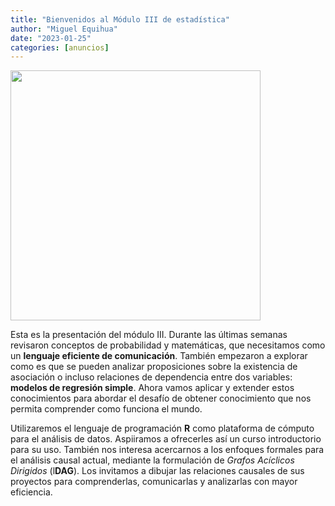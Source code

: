 ```yaml
---
title: "Bienvenidos al Módulo III de estadística"
author: "Miguel Equihua"
date: "2023-01-25"
categories: [anuncios]
---
```


![](earth-977411_1920.jpg){width="400"}

Esta es la presentación del módulo III. Durante las últimas semanas revisaron conceptos de probabilidad y matemáticas, que necesitamos como un **lenguaje eficiente de comunicación**. También empezaron a explorar como es que se pueden analizar proposiciones sobre la existencia de asociación o incluso relaciones de dependencia entre dos variables: **modelos de regresión simple**. Ahora vamos aplicar y extender estos conocimientos para abordar el desafío de obtener conocimiento que nos permita comprender como funciona el mundo.

Utilizaremos el lenguaje de programación **R** como plataforma de cómputo para el análisis de datos. Aspiiramos a ofrecerles así un curso introductorio para su uso. También nos interesa acercarnos a los enfoques formales para el análisis causal actual, mediante la formulación de *Grafos Acíclicos Dirigidos* (l**DAG**). Los invitamos a dibujar las relaciones causales de sus proyectos para comprenderlas, comunicarlas y analizarlas con mayor eficiencia.
